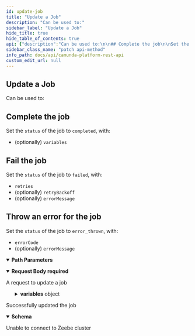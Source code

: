 ```yaml
---
id: update-job
title: "Update a Job"
description: "Can be used to:"
sidebar_label: "Update a Job"
hide_title: true
hide_table_of_contents: true
api: {"description":"Can be used to:\n\n## Complete the job\n\nSet the `status` of the job to `completed`, with:\n  - (optionally) `variables`\n\n## Fail the job\n\nSet the `status` of the job to `failed`, with:\n  - `retries`\n  - (optionally) `retryBackoff`\n  - (optionally) `errorMessage`\n\n## Throw an error for the job\n\nSet the `status` of the job to `error_thrown`, with:\n  - `errorCode`\n  - (optionally) `errorMessage`","operationId":"updateJob","parameters":[{"name":"key","description":"Key (unique identifier) of the job to update","in":"path","required":true,"schema":{"type":"integer","format":"int64"}}],"requestBody":{"content":{"application/json":{"schema":{"title":"A request to update a job","description":"A request to update a job","type":"object","properties":{"status":{"type":"string","example":"completed","description":"Requested state for the job, either one of `completed`, `failed`, or `error_thrown`"},"retries":{"type":"integer","format":"int32","description":"Number of retries for the job when it `failed`"},"retryBackoff":{"type":"string","default":"0ms","example":"2s 500ms","description":"Duration after which the job becomes `activatable` again when it `failed`"},"errorCode":{"type":"string","description":"Code to match an error catch event when job state `error_thrown` requested"},"errorMessage":{"type":"string","description":"Message to describe the error when job state `error_thrown` requested"},"variables":{"type":"object","additionalProperties":true,"description":"Variables to set for the job"}},"required":["status"]}}},"description":"A request to update a job","required":true},"x-codegen-request-body-name":"body","responses":{"204":{"description":"Successfully updated the job","content":{"application/json":{"schema":{"title":"A response to an UpdateJobRequest","description":"A response to an UpdateJobRequest","type":"object","properties":{"data":{},"error":{"type":"string"}}}}}},"503":{"description":"Unable to connect to Zeebe cluster"}},"method":"patch","path":"/jobs/{key}","jsonRequestBodyExample":{"status":"completed","retries":0,"retryBackoff":"2s 500ms","errorCode":"string","errorMessage":"string","variables":{}},"info":{"title":"Camunda Platform REST API","description":"REST API to interact with Camunda Platform 8.\n\n:::caution\n\nThis API is not yet stable - we may break backward compatibility in newer releases of `v0`.\n\n:::","version":"0.0.1"},"postman":{"name":"Update a Job","description":{"content":"Can be used to:\n\n## Complete the job\n\nSet the `status` of the job to `completed`, with:\n  - (optionally) `variables`\n\n## Fail the job\n\nSet the `status` of the job to `failed`, with:\n  - `retries`\n  - (optionally) `retryBackoff`\n  - (optionally) `errorMessage`\n\n## Throw an error for the job\n\nSet the `status` of the job to `error_thrown`, with:\n  - `errorCode`\n  - (optionally) `errorMessage`","type":"text/plain"},"url":{"path":["jobs",":key"],"host":["{{baseUrl}}"],"query":[],"variable":[{"disabled":false,"description":{"content":"(Required) Key (unique identifier) of the job to update","type":"text/plain"},"type":"any","value":"","key":"key"}]},"header":[{"key":"Content-Type","value":"application/json"},{"key":"Accept","value":"application/json"}],"method":"PATCH","body":{"mode":"raw","raw":"\"\"","options":{"raw":{"language":"json"}}}}}
sidebar_class_name: "patch api-method"
info_path: docs/api/camunda-platform-rest-api
custom_edit_url: null
---
```



## Update a Job



Can be used to:

## Complete the job

Set the `status` of the job to `completed`, with:
  - (optionally) `variables`

## Fail the job

Set the `status` of the job to `failed`, with:
  - `retries`
  - (optionally) `retryBackoff`
  - (optionally) `errorMessage`

## Throw an error for the job

Set the `status` of the job to `error_thrown`, with:
  - `errorCode`
  - (optionally) `errorMessage`

<details style={{"marginBottom":"1rem"}} data-collapsed={false} open={true}><summary style={{}}><strong>Path Parameters</strong></summary><div><ul><ParamsItem className={"paramsItem"} param={{"name":"key","description":"Key (unique identifier) of the job to update","in":"path","required":true,"schema":{"type":"integer","format":"int64"}}}></ParamsItem></ul></div></details><MimeTabs><TabItem label={"application/json"} value={"application/json-schema"}><details style={{}} data-collapsed={false} open={true}><summary style={{"textAlign":"left"}}><strong>Request Body</strong><strong style={{"fontSize":"var(--ifm-code-font-size)","color":"var(--openapi-required)"}}> required</strong></summary><div style={{"textAlign":"left","marginLeft":"1rem"}}><div style={{"marginTop":"1rem","marginBottom":"1rem"}}>

A request to update a job

</div></div><ul style={{"marginLeft":"1rem"}}><SchemaItem collapsible={false} name={"status"} required={true} schemaName={"string"} qualifierMessage={undefined} schema={{"type":"string","example":"completed","description":"Requested state for the job, either one of `completed`, `failed`, or `error_thrown`"}}></SchemaItem><SchemaItem collapsible={false} name={"retries"} required={false} schemaName={"int32"} qualifierMessage={undefined} schema={{"type":"integer","format":"int32","description":"Number of retries for the job when it `failed`"}}></SchemaItem><SchemaItem collapsible={false} name={"retryBackoff"} required={false} schemaName={"string"} qualifierMessage={undefined} schema={{"type":"string","default":"0ms","example":"2s 500ms","description":"Duration after which the job becomes `activatable` again when it `failed`"}}></SchemaItem><SchemaItem collapsible={false} name={"errorCode"} required={false} schemaName={"string"} qualifierMessage={undefined} schema={{"type":"string","description":"Code to match an error catch event when job state `error_thrown` requested"}}></SchemaItem><SchemaItem collapsible={false} name={"errorMessage"} required={false} schemaName={"string"} qualifierMessage={undefined} schema={{"type":"string","description":"Message to describe the error when job state `error_thrown` requested"}}></SchemaItem><SchemaItem collapsible={true} className={"schemaItem"}><details style={{}}><summary style={{}}><strong>variables</strong><span style={{"opacity":"0.6"}}> object</span></summary><div style={{"marginLeft":"1rem"}}><div style={{"marginTop":".5rem","marginBottom":".5rem"}}>

Variables to set for the job

</div></div></details></SchemaItem></ul></details></TabItem></MimeTabs><div><ApiTabs><TabItem label={"204"} value={"204"}><div>

Successfully updated the job

</div><div><MimeTabs schemaType={"response"}><TabItem label={"application/json"} value={"application/json"}><SchemaTabs><TabItem label={"Schema"} value={"Schema"}><details style={{}} data-collapsed={false} open={true}><summary style={{"textAlign":"left"}}><strong>Schema</strong></summary><div style={{"textAlign":"left","marginLeft":"1rem"}}></div><ul style={{"marginLeft":"1rem"}}><SchemaItem collapsible={false} name={"data"} required={false} schemaName={""} qualifierMessage={undefined} schema={{}}></SchemaItem><SchemaItem collapsible={false} name={"error"} required={false} schemaName={"string"} qualifierMessage={undefined} schema={{"type":"string"}}></SchemaItem></ul></details></TabItem><TabItem label={"Example (from schema)"} value={"Example (from schema)"}><ResponseSamples responseExample={"{\n  \"data\": {},\n  \"error\": \"string\"\n}"} language={"json"}></ResponseSamples></TabItem></SchemaTabs></TabItem></MimeTabs></div></TabItem><TabItem label={"503"} value={"503"}><div>

Unable to connect to Zeebe cluster

</div><div></div></TabItem></ApiTabs></div>
      
